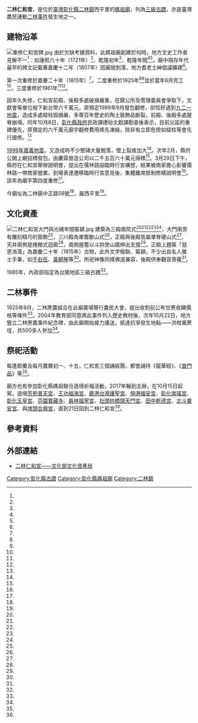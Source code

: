 {{coord|23.899201|120.367952|display=title}}
{{東亞廟宇
| name = 二林仁和宮
| img =file:二林仁和宮殿內.jpg
| img_capt = 殿內
| image_width = 250px
| location = {{TWN}}[[彰化縣|彰化縣]][[二林鎮|二林鎮]]西平里中正路58號
| god =媽祖
| type = 
| struct = 
| open_year =
| cere_date =彰化媽祖聯合遶境祈福活動
| cultural_collection= 
|}}
'''二林仁和宮'''，是位於[[臺灣|臺灣]][[彰化縣|彰化縣]][[二林鎮|二林鎮]]西平里的[[媽祖廟|媽祖廟]]，列為[[彰化縣文化資產|三級古蹟]]，亦是臺灣農民運動[[二林事件|二林事件]]發生地之一。
==建物沿革==
[[File:重修仁和宮碑.jpg|thumb]]
由於欠缺考據資料，此媽祖廟創建於何時，地方文史工作者見解不一<ref name="江健男"/>：如康熙六十年（1721年）<ref name="林宜慈3"/>、乾隆初年<ref name="張聰秋"/>、乾隆年間<ref name="林宜慈1"/><ref name="陳璿宇"/>。廟中現存年代最早的碑文記載著嘉慶十二年（1807年）因廟貌剝落，地方耆老士紳倡議擴建<ref name="江健男"/>。

第一次重修於嘉慶二十年（1815年）<ref name="陳璿宇"/>，二度重修於1925年<ref name="林宜慈3"/><ref name="陳璿宇"/>並於當年6月完工<ref name="江健男"/>，三度重修於1961年<ref name="林宜慈3"/><ref name="陳璿宇"/>。

因年久失修，仁和宮前殿、後殿多處破損嚴重，在鎮公所及管理委員會爭取下，文獻會等單位撥下新台幣六千萬元，原預定1999年9月發包翻修，卻恰好遇到[[九二一地震|九二一地震]]，造成多處樑柱毀損嚴、多尊百年歷史的陶土裝飾品斷裂，前殿、後殿多處屋脊崩塌。同年10月8日，[[彰化縣政府|彰化縣政府]]民政課禮俗文獻課勘查後表示，目前災區的重建優先，原預定的六千萬元廟宇翻修費用將先凍結，除非有立即危險如樑柱等會先行搶修。<ref name="林宜慈2"/>

[[1999年嘉義地震|1999年嘉義地震]]，又造成時不少壁磚大量脫落，壁上裂痕加大<ref name="鄭毅"/>。次年2月，縣府公開上網招標發包，由慶霖營造公司以二千五百六十萬元得標<ref name="林宜慈3"/>。3月29日下午，縣府在仁和宮舉辦說明會，提出在儒林路設臨時行宮構想，結果被商家擔心影響儒林路一帶商家營業，到場表達遷移臨時行宮意見後，集體離席抵制修繕說明會<ref name="張弘昌"/>。該年為廟宇第四度重修<ref name="陳璿宇"/>。

今廟址為二林鎮中正路58號<ref name="林宜慈1"/>，屬西平里<ref name="2000-01-16"/>。

==文化資產==
[[File:二林仁和宮大門與光緒年間匾額.jpg|thumb]]
建築為三殿兩院式<ref name="江健男"/><ref name="林宜慈3"/><ref name="張聰秋"/><ref name="林宜慈1"/><ref name="陳璿宇"/>，大門兩旁有雕刻精巧的窗飾<ref name="林宜慈1"/>，三川殿為單簷歇山式<ref name="江健男"/>，正殿與後殿皆屬單脊硬山式<ref name="張聰秋"/>、天井兩側是捲棚式迴廊<ref name="陳璿宇"/>，兩側屋簷以斗拱使山牆伸出支撐<ref name="張聰秋"/>。正殿上題匾「慈恩浩蕩」為嘉慶二十年（1815年）古物，此外文字楹聯、匾額，不少出自名人雅士手筆，如[[于右任|于右任]]、[[黃朝琴|黃朝琴]]等<ref name="陳璿宇"/>。所祀神像同樣佛道兼容，後殿供奉觀音菩薩<ref name="江健男"/>。

1985年，內政部指定為台閩地區三級古蹟<ref name="陳璿宇"/>。

==二林事件==
{{main|二林事件}}
1925年9月，二林蔗農組合在此廟廣場舉行農民大會，提出收割前公布甘蔗收購價格等條件<ref name="林宜慈、陳威廷" />。2004年教育部同意將此事件列入歷史教材後，次年10月22日，地方豎立二林蔗農事件紀念碑，由此廟開始接力護送，抵達抗爭發生地點——洪柑崙蔗埕，共500多人參加<ref name="簡國書"/>。

==祭祀活動==
每逢節慶及每月農曆初一、十五，仁和宮三個誦經團，都會誦持《龍華經》、《[[普門品|普門品]]》等<ref name="陳璿宇"/>。

廟方也有參加彰化縣媽祖聯合遶境祈福活動，2017年輪到主辦，在10月15日起駕，遶境[[芳苑普天宮|芳苑普天宮]]、[[王功福海宮|王功福海宮]]、[[鹿港台灣護聖宮|鹿港台灣護聖宮]]、[[伸港福安宮|伸港福安宮]]、[[彰化南瑤宮|彰化南瑤宮]]、[[彰化玉皇宮|彰化玉皇宮]]、[[芬園寶藏寺|芬園寶藏寺]]、[[員林福寧宮|員林福寧宮]]、[[社頭枋橋頭天門宮|社頭枋橋頭天門宮]]、[[田中乾德宮|田中乾德宮]]、[[北斗奠安宮|北斗奠安宮]]、與[[埤頭合興宮|埤頭合興宮]]，直到21日回到二林仁和宮<ref name="鐘武達"/>。

== 參考資料 ==
{{Reflist|35em|refs =

<ref name="2000-01-16">{{Cite news|url=|title=國民黨縣黨部 今有活動|author=|language=zh-tw|publisher=《聯合報》|date=2000-01-16|accessdate=}}</ref>

<ref name="林宜慈1">{{Cite news|url=|title=《馬英九long stay之旅 》 enjoy彰化 這裡有總統種過的田 國家三級古蹟仁和宮|author=林宜慈|language=zh-tw|publisher=《聯合報》|date=2008-05-04|accessdate=}}</ref>

<ref name="林宜慈2">{{Cite news|url=|title=搶救仁和宮 遇震經費凍結 原定九月翻修 六千萬移為賑災 縣府將先搶修危險樑柱|author=林宜慈|language=zh-tw|publisher=《聯合報》|date=1999-10-09|accessdate=}}</ref>

<ref name="林宜慈3">{{Cite news|url=|title=二林鎮仁和宮 整修內部|author=林宜慈|language=zh-tw|publisher=《聯合報》|date=2000-03-22|accessdate=}}</ref>

<ref name="張弘昌">{{Cite news|url=|title=擔心影響生意 修仁和宮 商家群起抵制|author=張弘昌|language=zh-tw|publisher=《聯合報》|date=2000-03-30|accessdate=}}</ref>

<ref name="簡國書">{{Cite news|url=|title=蔗農事件80年 二林護碑 緬懷台灣首次農運 500多人接力護送模型|author=簡國書|language=zh-tw|publisher=《聯合報》|date=2005-10-23|accessdate=}}</ref>

<ref name="林宜慈、陳威廷">{{Cite news|url=|title=二林事件 82年前，蔗農在廟前商討抗日|author=林宜慈、陳威廷|language=zh-tw|publisher=《聯合報》|date=2007-06-23|accessdate=}}</ref>

<ref name="鄭毅">{{Cite news|url=|title=二林仁和宮 二度受傷 九二一傷未癒 嘉義大震又突襲|author=鄭毅|language=zh-tw|publisher=《聯合報》|date=1999-10-24|accessdate=}}</ref>

<ref name="江健男">{{Cite news|url=|title=《祂的故事》仁和宮 見證蔗農抗暴血淚|author=江健男|language=zh-tw|publisher=《聯合報》|date=2009-03-23|accessdate=}}</ref>


<ref name="張聰秋">{{Cite news|url=http://news.ltn.com.tw/news/life/breakingnews/2185067|title=面積不大的媽祖廟財牛加持 蟬聯績優宗教團體10年|author=張聰秋|language=zh-tw|publisher=《自由時報》|date=2017-09-06|accessdate=2018-04-18|archive-date=2020-02-16|archive-url=https://web.archive.org/web/20200216181308/https://news.ltn.com.tw/news/life/breakingnews/2185067|dead-url=no}}</ref>


<ref name="陳璿宇">{{Cite news|url=http://www.lnanews.com/news/%E7%A5%9E%E6%98%8E%E6%9C%9D%E5%B1%B1%E7%B3%BB%E5%88%9722%20%E4%BA%8C%E6%9E%97%E4%BB%81%E5%92%8C%E5%AE%AE%20%20%E5%8F%B0%E9%96%A9%E5%9C%B0%E5%8D%80%E4%B8%89%E7%B4%9A%E5%8F%A4%E8%B9%9F%E6%8F%9A%E5%85%AC%E7%9B%8A.html|title=神明朝山系列22 二林仁和宮 台閩地區三級古蹟揚公益|author=陳璿宇|language=zh-tw|publisher=《人間福報》|date=2014-12-22|accessdate=2018-04-14|archive-date=2020-02-16|archive-url=https://web.archive.org/web/20200216181302/http://www.lnanews.com/news/%E7%A5%9E%E6%98%8E%E6%9C%9D%E5%B1%B1%E7%B3%BB%E5%88%9722%20%E4%BA%8C%E6%9E%97%E4%BB%81%E5%92%8C%E5%AE%AE%20%20%E5%8F%B0%E9%96%A9%E5%9C%B0%E5%8D%80%E4%B8%89%E7%B4%9A%E5%8F%A4%E8%B9%9F%E6%8F%9A%E5%85%AC%E7%9B%8A.html|dead-url=no}}</ref>

<ref name="鐘武達">{{Cite news|url=http://www.chinatimes.com/newspapers/20171011000484-260107|title=二林仁和宮設神明宴 款待眾媽祖|author=鐘武達|language=zh-tw|publisher=《中國時報》|date=2017-10-11|accessdate=2018-04-18|archive-date=2019-06-10|archive-url=https://web.archive.org/web/20190610034618/https://www.chinatimes.com/newspapers/20171011000484-260107|dead-url=no}}</ref>


}}
==外部連結==
*[https://nchdb.boch.gov.tw/assets/advanceSearch/monument/19851127000029 二林仁和宮——文化部文化資產局]{{Wayback|url=https://nchdb.boch.gov.tw/assets/advanceSearch/monument/19851127000029 |date=20190603113811 }}
{{Clear}}
{{portal bar|臺灣|道教|建築|border=no}}
{{Commons cat|Erlin Renhe Temple}}
{{台灣三級古蹟}}
{{彰化縣文化資產}}
[[Category:彰化縣古蹟|Category:彰化縣古蹟]]
[[Category:彰化縣媽祖廟|Category:彰化縣媽祖廟]]
[[Category:二林鎮|Category:二林鎮]]